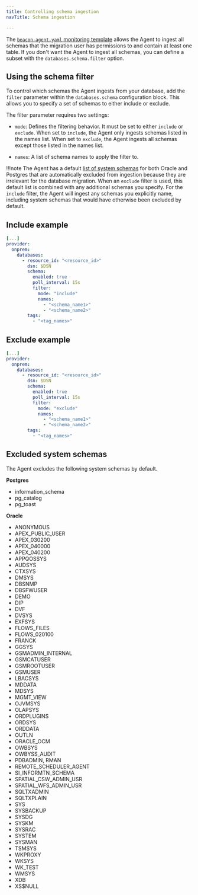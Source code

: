 ```yaml
---
title: Controlling schema ingestion
navTitle: Schema ingestion

---
```


The [`beacon-agent.yaml` monitoring template](/edb-postgres-ai/latest/hybrid-manager/using_hybrid_manager/monitoring/mon_ext_dbs/mon_with_agent/configure_agent/) allows the Agent to ingest all schemas that the migration user has permissions to and contain at least one table. If you don't want the Agent to ingest all schemas, you can define a subset with the `databases.schema.filter` option.

## Using the schema filter

To control which schemas the Agent ingests from your database, add the `filter` parameter within the `databases.schema` configuration block. This allows you to specify a set of schemas to either include or exclude.

The filter parameter requires two settings:

- `mode`: Defines the filtering behavior. It must be set to either `include` or `exclude`. When set to `include`, the Agent only ingests schemas listed in the names list. When set to `exclude`, the Agent ingests all schemas except those listed in the names list.

- `names`: A list of schema names to apply the filter to.

!!!note 
    The Agent has a default [list of system schemas](#excluded-system-schemas) for both Oracle and Postgres that are automatically excluded from ingestion because they are irrelevant for the database migration. When an `exclude` filter is used, this default list is combined with any additional schemas you specify. For the `include` filter, the Agent will ingest any schemas you explicitly name, including system schemas that would have otherwise been excluded by default.

## Include example

```yaml
[...]
provider:
  onprem:
    databases:
      - resource_id: "<resource_id>"
        dsn: $DSN
        schema:
          enabled: true
          poll_interval: 15s 
          filter:
            mode: "include"
            names: 
              - "<schema_name1>"
              - "<schema_name2>"
        tags:
          - "<tag_names>"
```

## Exclude example

```yaml
[...]
provider:
  onprem:
    databases:
      - resource_id: "<resource_id>"
        dsn: $DSN
        schema:
          enabled: true
          poll_interval: 15s 
          filter:
            mode: "exclude"
            names: 
              - "<schema_name1>"
              - "<schema_name2>"
        tags:
          - "<tag_names>"
```

## Excluded system schemas

The Agent excludes the following system schemas by default.

**Postgres** 

- information_schema
- pg_catalog
- pg_toast

**Oracle** 

- ANONYMOUS
- APEX_PUBLIC_USER
- APEX_030200
- APEX_040000
- APEX_040200
- APPQOSSYS
- AUDSYS 
- CTXSYS 
- DMSYS
- DBSNMP
- DBSFWUSER
- DEMO
- DIP
- DVF
- DVSYS
- EXFSYS
- FLOWS_FILES
- FLOWS_020100 
- FRANCK
- GGSYS
- GSMADMIN_INTERNAL
- GSMCATUSER
- GSMROOTUSER
- GSMUSER
- LBACSYS
- MDDATA
- MDSYS 
- MGMT_VIEW
- OJVMSYS
- OLAPSYS
- ORDPLUGINS
- ORDSYS
- ORDDATA
- OUTLN
- ORACLE_OCM
- OWBSYS
- OWBYSS_AUDIT 
- PDBADMIN, RMAN
- REMOTE_SCHEDULER_AGENT
- SI_INFORMTN_SCHEMA
- SPATIAL_CSW_ADMIN_USR
- SPATIAL_WFS_ADMIN_USR 
- SQLTXADMIN
- SQLTXPLAIN
- SYS
- SYSBACKUP
- SYSDG
- SYSKM
- SYSRAC
- SYSTEM
- SYSMAN
- TSMSYS
- WKPROXY 
- WKSYS
- WK_TEST
- WMSYS
- XDB
- XS$NULL
